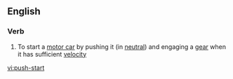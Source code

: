 ==English==

===Verb===
{{en-verb|head=[[push]] [[start]]}}

# To start a [[motor car]] by pushing it (in [[neutral]]) and engaging a [[gear]] when it has sufficient [[velocity]]

[[vi:push-start]]